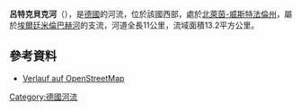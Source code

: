 {{Onesource|time=2020-08-06T04:47:13+00:00}}
{{Coord|52|6|8.28|N|7|41|43.52|E|display=title}}

'''呂特克貝克河'''（{{lang-de|Lütke Beeke}}），是[[德國|德國]]的河流，位於該國西部，處於[[北萊茵-威斯特法倫州|北萊茵-威斯特法倫州]]，屬於[[埃爾廷米倫巴赫河|埃爾廷米倫巴赫河]]的支流，河道全長11公里，流域面積13.2平方公里。

==參考資料==
* [http://ra.osmsurround.org/analyzeMap?relationId=6071483 Verlauf auf OpenStreetMap]

{{Germany-geo-stub}}
[[Category:德國河流|Category:德國河流]]